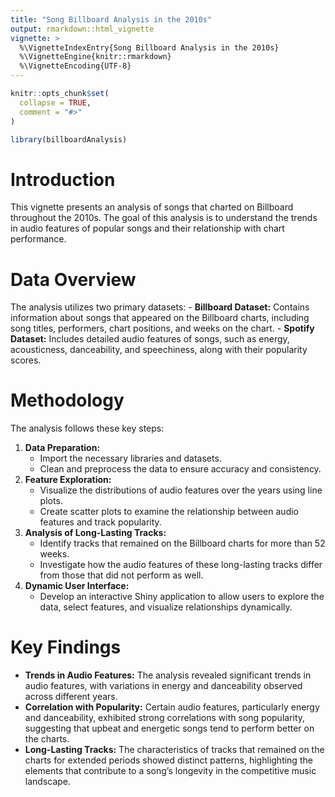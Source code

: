 ```yaml
---
title: "Song Billboard Analysis in the 2010s"
output: rmarkdown::html_vignette
vignette: >
  %\VignetteIndexEntry{Song Billboard Analysis in the 2010s}
  %\VignetteEngine{knitr::rmarkdown}
  %\VignetteEncoding{UTF-8}
---
```


```r
knitr::opts_chunk$set(
  collapse = TRUE,
  comment = "#>"
)
```

```r
library(billboardAnalysis)
```

# Introduction

This vignette presents an analysis of songs that charted on Billboard throughout the 2010s. The goal of this analysis is to understand the trends in audio features of popular songs and their relationship with chart performance.

# Data Overview

The analysis utilizes two primary datasets:
- **Billboard Dataset:** Contains information about songs that appeared on the Billboard charts, including song titles, performers, chart positions, and weeks on the chart.
- **Spotify Dataset:** Includes detailed audio features of songs, such as energy, acousticness, danceability, and speechiness, along with their popularity scores.

# Methodology

The analysis follows these key steps:

1. **Data Preparation:**
   - Import the necessary libraries and datasets.
   - Clean and preprocess the data to ensure accuracy and consistency.

2. **Feature Exploration:**
   - Visualize the distributions of audio features over the years using line plots.
   - Create scatter plots to examine the relationship between audio features and track popularity.

3. **Analysis of Long-Lasting Tracks:**
   - Identify tracks that remained on the Billboard charts for more than 52 weeks.
   - Investigate how the audio features of these long-lasting tracks differ from those that did not perform as well.

4. **Dynamic User Interface:**
   - Develop an interactive Shiny application to allow users to explore the data, select features, and visualize relationships dynamically.

# Key Findings

- **Trends in Audio Features:** The analysis revealed significant trends in audio features, with variations in energy and danceability observed across different years.
- **Correlation with Popularity:** Certain audio features, particularly energy and danceability, exhibited strong correlations with song popularity, suggesting that upbeat and energetic songs tend to perform better on the charts.
- **Long-Lasting Tracks:** The characteristics of tracks that remained on the charts for extended periods showed distinct patterns, highlighting the elements that contribute to a song's longevity in the competitive music landscape.
